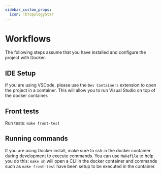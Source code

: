 ```yaml
---
sidebar_custom_props:
  icon: TbTopologyStar
---
```

# Workflows

The following steps assume that you have installed and configure the project with Docker.

## IDE Setup

If you are using VSCode, please use the `Dev Containers` extension to open the project in a container.
This will allow you to run Visual Studio on top of the docker container.

## Front tests

Run tests: `make front-test`  

## Running commands
If you are using Docker install, make sure to ssh in the docker container during development to execute commands.
You can use `Makefile` to help you do this: `make sh` will open a CLI in the docker container and commands such as `make front-test` have been setup to be executed in the container.